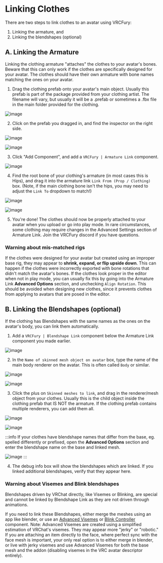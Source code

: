 # Linking Clothes

There are two steps to link clothes to an avatar using VRCFury:
1. Linking the armature, and
1. Linking the blendshapes (optional)

## A. Linking the Armature

Linking the clothing armature "attaches" the clothes to your avatar's bones. Beware that this can only work if the clothes are specifically designed for your avatar. The clothes should have their own armature with bone names matching the ones on your avatar.

1. Drag the clothing prefab onto your avatar's main object. Usually this prefab is part of the package provided from your clothing artist. The filename will vary, but usually it will be a .prefab or sometimes a .fbx file in the main folder provided for the clothing.

![image](assets/linking-clothes/230131953-9111baff-001c-4242-b681-130e49824e9f.png)

>>

2. Click on the prefab you dragged in, and find the inspector on the right side.

![image](assets/linking-clothes/230132154-146568b7-87ce-446b-887a-d1798dbfc02e.png)

![image](assets/linking-clothes/230132215-9b69760b-b4fa-404c-b091-dff886929c76.png)

3. Click "Add Component", and add a `VRCFury | Armature Link` component.

![image](assets/linking-clothes/230132323-fa7422c1-f883-4d3c-b498-ad100bf0a617.png)

4. Find the root bone of your clothing's armature (in most cases this is Hips), and drag it into the armature link `Link From (Prop / Clothing)` box. (Note, if the main clothing bone isn't the hips, you may need to adjust the `Link To` dropdown to match!)

![image](assets/linking-clothes/230132683-8d76bb60-4de3-4b24-bc05-fc53b145f98b.png)

![image](assets/linking-clothes/230132775-ecb27869-a61f-4f0f-82e3-7dcdc01d6b5b.png)

5. You're done! The clothes should now be properly attached to your avatar when you upload or go into play mode. In rare circumstances, some clothing may require changes in the Advanced Settings section of Armature Link. Join the VRCFury discord if you have questions.

### Warning about mis-matched rigs

If the clothes were designed for your avatar but created using an improper base rig, they may appear to **shrink, expand, or flip upside down**.
This can happen if the clothes were incorrectly exported with bone rotations that didn't match the avatar's bones.
If the clothes look proper in the editor when not in play mode, you can usually fix this by going into the Armature Link **Advanced Options** section, and unchecking `Align Rotation`.
This should be avoided when designing new clothes, since it prevents clothes from applying to avatars that are posed in the editor.

## B. Linking the Blendshapes (optional)

If the clothing has Blendshapes with the same names as the ones on the avatar's body, you can link them automatically.

1. Add a `VRCFury | Blendshape Link` component below the Armature Link component you made earlier.

![image](assets/linking-clothes/230133123-1c50e6c3-80e4-4240-b0c2-ddc1702c711f.png)

2. In the `Name of skinned mesh object on avatar` box, type the name of the main body renderer on the avatar. This is often called `Body` or similar.

![image](assets/linking-clothes/230133360-6ce020fd-f479-4ec2-929b-614635d69234.png)

![image](assets/linking-clothes/230133401-4ab09f83-1597-470d-855f-d40e4ed56909.png)

3. Click the plus on `Skinned meshes to link`, and drag in the renderer/mesh object from your clothes. Usually this is the child object inside the clothing prefab that IS NOT the armature. If the clothing prefab contains multiple renderers, you can add them all.

![image](assets/linking-clothes/230133576-b00cdb08-c061-428c-aa4f-29651c46b5be.png)

![image](assets/linking-clothes/230133626-e9c6f7b1-3419-4c22-836f-33fd0cecfe61.png)


:::info
If your clothes have blendshape names that differ from the base, eg. spelled differently or prefixed, open the **Advanced Options** section and enter the blendshape name on the base and linked mesh.

![image](assets\linking-clothes\Screenshot-2024-02-22-023049.png)
:::

4. The debug info box will show the blendshapes which are linked. If you linked additional blendshapes, verify that they appear here.

### Warning about Visemes and Blink blendshapes

Blendshapes driven by VRChat directly, like Visemes or Blinking, are special and cannot be linked by Blendshape Link as they are not driven through animations.

If you need to link these Blendshapes, either merge the meshes using an app like blender, or use an [Advanced Visemes](/components/other#advanced-visemes) or [Blink Controller](/components/other#blink-controller) component.
Note: Advanced Visemes are created using a simplified estimation of VRChat's visemes. They may appear more "jerky" or "robotic." If you are attaching an item directly to the face,
where perfect sync with the face mesh is important, your only real option is to either merge in blender, or live with jerky visemes and use Advanced Visemes for both the base mesh and the addon (disabling visemes in the VRC avatar descriptor entirely).
